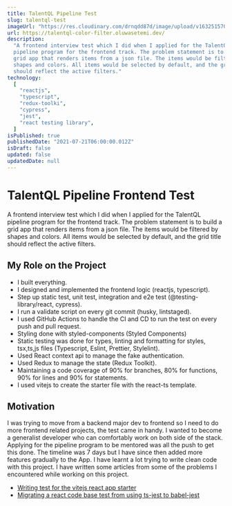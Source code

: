 ```yaml
---
title: TalentQL Pipeline Test
slug: talentql-test
imageUrl: "https://res.cloudinary.com/drnqdd87d/image/upload/v1632515702/Personal/talentql-small_mjxpya.png"
url: https://talentql-color-filter.oluwasetemi.dev/
description:
  "A frontend interview test which I did when I applied for the TalentQL
  pipeline program for the frontend track. The problem statement is to build a
  grid app that renders items from a json file. The items would be filtered by
  shapes and colors. All items would be selected by default, and the grid title
  should reflect the active filters."
technology:
  [
    "reactjs",
    "typescript",
    "redux-toolki",
    "cypress",
    "jest",
    "react testing library",
  ]
isPublished: true
publishedDate: "2021-07-21T06:00:00.012Z"
isDraft: false
updated: false
updatedDate: null
---
```


# TalentQL Pipeline Frontend Test

A frontend interview test which I did when I applied for the TalentQL pipeline
program for the frontend track. The problem statement is to build a grid app
that renders items from a json file. The items would be filtered by shapes and
colors. All items would be selected by default, and the grid title should
reflect the active filters.

## My Role on the Project

- I built everything.
- I designed and implemented the frontend logic (reactjs, typescript).
- Step up static test, unit test, integration and e2e test
  (@testing-library/react, cypress).
- I run a validate script on every git commit (husky, lintstaged).
- I used GitHub Actions to handle the CI and CD to run the test on every push
  and pull request.
- Styling done with styled-components (Styled Components)
- Static testing was done for types, linting and formatting for styles,
  tsx,ts,js files (Typescript, Eslint, Prettier, Stylelint).
- Used React context api to manage the fake authentication.
- Used Redux to manage the state (Redux Toolkit).
- Maintaining a code coverage of 90% for branches, 80% for functions, 90% for
  lines and 90% for statements.
- I used vitejs to create the starter file with the react-ts template.

## Motivation

I was trying to move from a backend major dev to frontend so I need to do more
frontend related projects, the test came in handy. I wanted to become a
generalist developer who can comfortably work on both side of the stack.
Applying for the pipeline program to be mentored was all the push to get this
done. The timeline was 7 days but I have since then added more features
gradually to the App. I have learnt a lot trying to write clean code with this
project. I have written some articles from some of the problems I encountered
while working on this project.

- [Writing test for the vitejs react app starter](https://www.oluwasetemi.dev/blog/writing-test-for-the-vitejs-react-app-starter/)
- [Migrating a react code base test from using ts-jest to babel-jest](https://www.oluwasetemi.dev/blog/migrating-a-react-code-base-test-from-using-ts-jest-to-babel-jest/)
